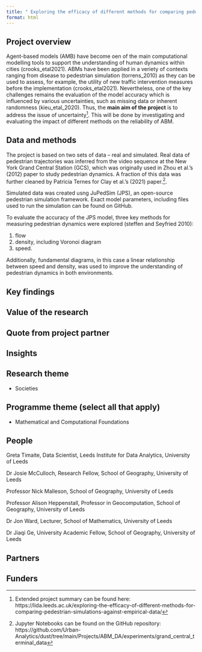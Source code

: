 ```yaml
---
title: " Exploring the efficacy of different methods for comparing pedestrian simulations against empirical data"
format: html
---
```


<!-- Introductory sentence: try to get to the bottom of your research in one sentence, this is your elevator pitch and should hook the audience in. What’s the human interest angle? -->

## Project overview

<!-- Sticking to one paragraph (3-4 sentences) give the background of the project including project aims. Is there anything new or unique about this research?  -->

Agent-based models (AMB) have become oen of the main computational modelling tools to support the understanding of human dynamics within cities (crooks_etal2021). ABMs have been applied in a veriety of contexts ranging from disease to pedestrian simulation (torrens_2010) as they can be used to assess, for example, the utility of new traffic intervention measures before the implementation (crooks_etal2021). Nevertheless, one of the key challenges remains the evaluation of the model accuracy which is influenced by various uncertainties, such as missing data or inherent randomness (kieu_etal_2020). Thus, the **main aim of the project** is to address the issue of uncertainty^[Extended project summary can be found here: https://lida.leeds.ac.uk/exploring-the-efficacy-of-different-methods-for-comparing-pedestrian-simulations-against-empirical-data/]. This will be done by investigating and evaluating the impact of different methods on the reliability of ABM.


## Data and methods

<!-- Outline the; who, what, when, where and how of the study -->

The project is based on two sets of data -- real and simulated. Real data of pedestrian trajectories was inferred from the video sequence at the New York Grand Central Station (GCS), which was originally used in Zhou et al.'s (2012) paper to study pedestrian dynamics. A fraction of this data was further cleaned by Patricia Ternes for Clay et al.'s (2021) paper.^[Jupyter Notebooks can be found on the GitHub repository: https://github.com/Urban-Analytics/dust/tree/main/Projects/ABM_DA/experiments/grand_central_terminal_data]. 

Simulated data was created usng JuPedSim (JPS), an open-source pedestrian simulation framework. Exact model parameters, including files used to run the simulation can be found on GitHub. 

To evaluate the accuracy of the JPS model, three key methods for measuring pedestrian dynamics were explored (steffen and Seyfried 2010): 

1. flow
2. density, including Voronoi diagram
3. speed. 

Additionally, fundamental diagrams, in this case a linear relationship between speed and density, was used to improve the understanding of pedestrian dynamics in both environments.

## Key findings

<!-- Outline the results of the research project. Aim to stick to 2-3 paragraphs. Use imagery (clearly labelled and with descriptors – see images guidance at end of template) where appropriate. -->

## Value of the research

<!-- What is the impact, how will this benefit xyz? How could the research be applied to real-world problems or what is the usage/benefit? -->

## Quote from project partner

<!-- “One sentence or two approved by an industry partner or collaborator.” Include name, job title and organisation. -->

<!-- Wherever possible, you should try to obtain a partner quote as this will maximise the impact of your project. -->

## Insights

<!-- · If you can try to pull out a few key points -->

<!-- · That can be used as bullet points -->

<!-- · These can serve as fast facts about the study. -->

## Research theme

<!-- Identify which LIDA research theme(s) this sits under:  -->

<!-- - Health -->

- Societies

<!-- - Environment -->

## Programme theme (select all that apply)

<!-- - Statistical Data Science -->

<!-- - Artificial Intelligence -->

<!-- - Visualisation Extended Reality -->

- Mathematical and Computational Foundations

<!-- - Data Science Infrastructures -->

## People

<!-- Who was involved, their job title and institution. -->

Greta Timaite, Data Scientist, Leeds Institute for Data Analytics, University of Leeds

Dr Josie McCulloch, Research Fellow, School of Geography, University of Leeds

 Professor Nick Malleson, School of Geography, University of Leeds  <!--what is his exact position? -->

Professor Alison Heppenstall, Professor in Geocomputation, School of Geography, University of Leeds <!--what about Glasgow position? -->

Dr Jon Ward, Lecturer, School of Mathematics, University of Leeds

Dr Jiaqi Ge, University Academic Fellow, School of Geography, University of Leeds

## Partners

<!-- All partners involved (except where an NDA applies) -->

<!-- N.B. Partner stakeholders should be sent a copy of the case study before it is shared on LIDA comms and be asked to approve it. An email confirming their approval should be sent to the LIDA Comms Manager and Programme Co-Ordinator. -->

## Funders

<!-- Funded by… (e.g. CDRC, The Alan Turing Institute – check with supervisor if unsure) -->




